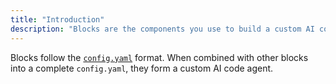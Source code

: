 ```yaml
---
title: "Introduction"
description: "Blocks are the components you use to build a custom AI code agent. These include , , , , , , and ."
---
```


Blocks follow the [`config.yaml`](/reference) format. When combined with other blocks into a complete `config.yaml`, they form a custom AI code agent.
